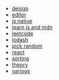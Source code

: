 
- [design](/design)
- [editor](/editor)
- [js native](/js-native)
- [learn js and mdn](/learn-js-and-mdn)
- [leetcode](/leetcode)
- [lodash](/lodash)
- [pick random](/pick-random)
- [react](/react)
- [sorting](/sorting)
- [theory](/theory)
- [various](/various)
